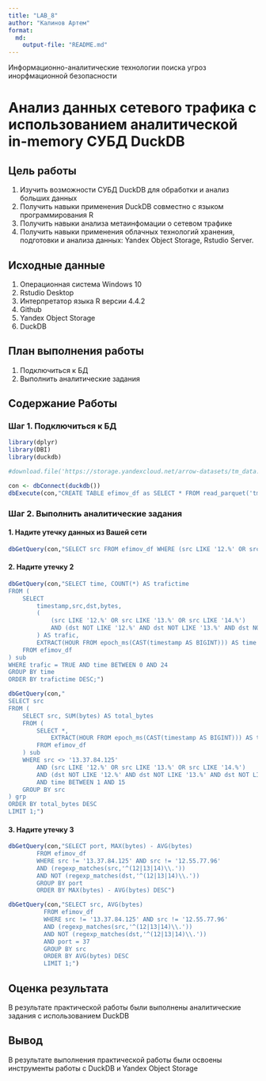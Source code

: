 ```yaml
---
title: "LAB_8"
author: "Калинов Артем"
format:
  md:
    output-file: "README.md"
---
```


Информационно-аналитические технологии поиска угроз инорфмационной безопасности

# Анализ данных сетевого трафика с использованием аналитической in-memory СУБД DuckDB

## Цель работы

1. Изучить возможности СУБД DuckDB для обработки и анализ больших данных
2. Получить навыки применения DuckDB совместно с языком программирования R
3. Получить навыки анализа метаинфомации о сетевом трафике
4. Получить навыки применения облачных технологий хранения, подготовки и анализа данных: Yandex Object Storage, Rstudio Server.

## Исходные данные

1.  Операционная система Windows 10
2.  Rstudio Desktop
3.  Интерпретатор языка R версии 4.4.2
4.  Github
5.  Yandex Object Storage
6.  DuckDB

## План выполнения работы

1.  Подключиться к БД
2.  Выполнить аналитические задания

## Содержание Работы

### Шаг 1. Подключиться к БД

```r
library(dplyr)
library(DBI)
library(duckdb)

#download.file('https://storage.yandexcloud.net/arrow-datasets/tm_data.pqt', destfile = "tm_data.pqt")

con <- dbConnect(duckdb())
dbExecute(con,"CREATE TABLE efimov_df as SELECT * FROM read_parquet('tm_data.pqt')")
```

### Шаг 2. Выполнить аналитические задания

#### 1. Надите утечку данных из Вашей сети

```r
dbGetQuery(con,"SELECT src FROM efimov_df WHERE (src LIKE '12.%' OR src LIKE '13.%' OR src LIKE '14.%') AND NOT (dst LIKE '12.%' AND dst LIKE '13.%' AND dst LIKE '14.%') GROUP BY src ORDER by sum(bytes) DESC LIMIT 1")
```

#### 2. Надите утечку 2

```r
dbGetQuery(con,"SELECT time, COUNT(*) AS trafictime
FROM (
    SELECT 
        timestamp,src,dst,bytes,
        (
            (src LIKE '12.%' OR src LIKE '13.%' OR src LIKE '14.%')
            AND (dst NOT LIKE '12.%' AND dst NOT LIKE '13.%' AND dst NOT LIKE '14.%')
        ) AS trafic,
        EXTRACT(HOUR FROM epoch_ms(CAST(timestamp AS BIGINT))) AS time
    FROM efimov_df
) sub
WHERE trafic = TRUE AND time BETWEEN 0 AND 24
GROUP BY time
ORDER BY trafictime DESC;")
```

```r
dbGetQuery(con,"
SELECT src
FROM (
    SELECT src, SUM(bytes) AS total_bytes
    FROM (
        SELECT *,
            EXTRACT(HOUR FROM epoch_ms(CAST(timestamp AS BIGINT))) AS time
        FROM efimov_df
    ) sub
    WHERE src <> '13.37.84.125'
        AND (src LIKE '12.%' OR src LIKE '13.%' OR src LIKE '14.%')
        AND (dst NOT LIKE '12.%' AND dst NOT LIKE '13.%' AND dst NOT LIKE '14.%')
        AND time BETWEEN 1 AND 15
    GROUP BY src
) grp
ORDER BY total_bytes DESC
LIMIT 1;")
```

#### 3. Надите утечку 3

```r
dbGetQuery(con,"SELECT port, MAX(bytes) - AVG(bytes)
        FROM efimov_df
        WHERE src != '13.37.84.125' AND src != '12.55.77.96' 
        AND (regexp_matches(src,'^(12|13|14)\\.'))
        AND NOT (regexp_matches(dst,'^(12|13|14)\\.'))
        GROUP BY port
        ORDER BY MAX(bytes) - AVG(bytes) DESC")
```
 
```r
dbGetQuery(con,"SELECT src, AVG(bytes)
          FROM efimov_df
          WHERE src != '13.37.84.125' AND src != '12.55.77.96' 
          AND (regexp_matches(src,'^(12|13|14)\\.'))
          AND NOT (regexp_matches(dst,'^(12|13|14)\\.'))
          AND port = 37
          GROUP BY src
          ORDER BY AVG(bytes) DESC
          LIMIT 1;")
```

## Оценка результата

В результате практической работы были выполнены аналитические задания с использованием DuckDB

## Вывод

В результате выполнения практической работы были освоены инструменты работы с DuckDB и Yandex Object Storage